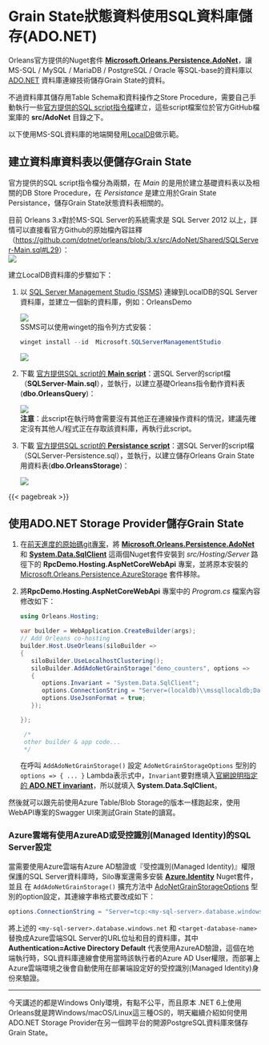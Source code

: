 # Grain State狀態資料使用SQL資料庫儲存(ADO.NET)

Orleans官方提供的Nuget套件 [**Microsoft.Orleans.Persistence.AdoNet**](https://www.nuget.org/packages/Microsoft.Orleans.Persistence.AdoNet)，讓 MS-SQL / MySQL / MariaDB / PostgreSQL / Oracle 等SQL-base的資料庫以 [ADO.NET](https://learn.microsoft.com/dotnet/framework/data/adonet/ado-net-overview) 資料庫連線技術儲存Grain State的資料。

不過資料庫其儲存用Table Schema和資料操作之Store Procedure，需要自己手動執行一些[官方提供的SQL script指令檔](https://learn.microsoft.com/dotnet/orleans/host/configuration-guide/adonet-configuration)建立，這些script檔案位於官方GitHub檔案庫的 **src/AdoNet** 目錄之下。

以下使用MS-SQL資料庫的地端開發用[LocalDB](https://learn.microsoft.com/sql/database-engine/configure-windows/sql-server-express-localdb)做示範。

## 建立資料庫資料表以便儲存Grain State

官方提供的SQL script指令檔分為兩類，在 *Main* 的是用於建立基礎資料表以及相關的DB Store Procedure，在 *Persistance* 是建立用於Grain State Persistance，儲存Grain State狀態資料表相關的。

目前 Orleans 3.x對於MS-SQL Server的系統需求是 SQL Server 2012 以上，詳情可以直接看官方Github的原始檔內容註釋（<https://github.com/dotnet/orleans/blob/3.x/src/AdoNet/Shared/SQLServer-Main.sql#L29>）：  
![](./content_of_main_sql.png)

建立LocalDB資料庫的步驟如下：

1. 以 [SQL Server Management Studio (SSMS)](https://learn.microsoft.com/sql/ssms/sql-server-management-studio-ssms) 連線到LocalDB的SQL Server資料庫，並建立一個新的資料庫，例如：OrleansDemo
    
    ![](./create_new_localdb_database.png)  
    SSMS可以使用winget的指令列方式安裝：
    
    ```powershell
    winget install --id  Microsoft.SQLServerManagementStudio
    ```
    ![](./winget_install_ssms.png)
2. 下載 [官方提供SQL script的 **Main script**](https://learn.microsoft.com/dotnet/orleans/host/configuration-guide/adonet-configuration#main-scripts)：選SQL Server的script檔（**SQLServer-Main.sql**），並執行，以建立基礎Orleans指令動作資料表(**dbo.OrleansQuery**)：
    
    ![](./create_main_tables.png)  
    **注意**：此script在執行時會需要沒有其他正在連線操作資料的情況，建議先確定沒有其他人/程式正在存取該資料庫，再執行此script。
3. 下載 [官方提供SQL script的 **Persistance script**](https://learn.microsoft.com/dotnet/orleans/host/configuration-guide/adonet-configuration#persistence)：選SQL Server的script檔（SQLServer-Persistence.sql），並執行，以建立儲存Orleans Grain State用資料表(**dbo.OrleansStorage**)：
    
    ![](./create_persistance_tables.png)

{{< pagebreak >}}

## 使用ADO.NET Storage Provider儲存Grain State

1. 在[前天進度的原始碼git專案](https://github.com/windperson/OrleansRpcDemo/tree/day11)，將 [**Microsoft.Orleans.Persistence.AdoNet**](https://www.nuget.org/packages/Microsoft.Orleans.Persistence.AdoNet) 和 [**System.Data.SqlClient**](https://www.nuget.org/packages/System.Data.SqlClient) 這兩個Nuget套件安裝到 *src/Hosting/Server* 路徑下的 **RpcDemo.Hosting.AspNetCoreWebApi** 專案，並將原本安裝的 [Microsoft.Orleans.Persistence.AzureStorage](https://www.nuget.org/packages/Microsoft.Orleans.Persistence.AzureStorage) 套件移除。
2. 將**RpcDemo.Hosting.AspNetCoreWebApi** 專案中的 *Program.cs* 檔案內容修改如下：
    
    ```csharp
    using Orleans.Hosting;

    var builder = WebApplication.CreateBuilder(args);
    // Add Orleans co-hosting
    builder.Host.UseOrleans(siloBuilder =>
    {
       siloBuilder.UseLocalhostClustering();
       siloBuilder.AddAdoNetGrainStorage("demo_counters", options =>
       {
          options.Invariant = "System.Data.SqlClient";
          options.ConnectionString = "Server=(localdb)\\mssqllocaldb;Database=OrleansDemo;Trusted_Connection=True;";
          options.UseJsonFormat = true;
       });

    });

     /*
     other builder & app code...
     */
    ```
    在呼叫 `AddAdoNetGrainStorage()` 設定 `AdoNetGrainStorageOptions` 型別的 `options => { ... }` Lambda表示式中，`Invariant`要對應填入[官網說明指定的 **ADO.NET invariant** ](https://learn.microsoft.com/dotnet/orleans/host/configuration-guide/adonet-configuration#persistence)，所以就填入 **System.Data.SqlClient**。

然後就可以跟先前使用Azure Table/Blob Storage的版本一樣跑起來，使用WebAPI專案的Swagger UI來測試Grain State的讀寫。
   
### Azure雲端有使用AzureAD或受控識別(Managed Identity)的SQL Server設定

當需要使用Azure雲端有Azure AD驗證或『受控識別(Managed Identity)』權限保護的SQL Server資料庫時，Silo專案還需多安裝 [**Azure.Identity**](https://www.nuget.org/packages/Azure.Identity) Nuget套件，並且 在 `AddAdoNetGrainStorage()` 擴充方法中 [AdoNetGrainStorageOptions](https://learn.microsoft.com/dotnet/api/orleans.configuration.adonetgrainstorageoptions) 型別的option設定，其連線字串格式要改成如下：

```csharp
options.ConnectionString = "Server=tcp:<my-sql-server>.database.windows.net;Authentication=Active Directory Default; Database=<target-database-name>;"
```
將上述的 `<my-sql-server>.database.windows.net` 和 `<target-database-name>` 替換成Azure雲端SQL Server的URL位址和目的資料庫，其中 **Authentication=Active Directory Default** 代表使用AzureAD驗證，這個在地端執行時，SQL資料庫連線會使用當時該執行者的Azure AD User權限，而部署上Azure雲端環境之後會自動使用在部署端設定好的受控識別(Managed Identity)身份來驗證。

---

今天講述的都是Windows Only環境，有點不公平，而且原本 .NET 6上使用Orleans就是跨Windows/macOS/Linux這三種OS的，明天繼續介紹如何使用ADO.NET Storage Provider在另一個跨平台的開源PostgreSQL資料庫來儲存Grain State。
